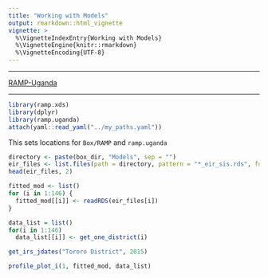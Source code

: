 ```yaml
---
title: "Working with Models"
output: rmarkdown::html_vignette
vignette: >
  %\VignetteIndexEntry{Working with Models}
  %\VignetteEngine{knitr::rmarkdown}
  %\VignetteEncoding{UTF-8}
---
```



***
[RAMP-Uganda](../index.html)

*** 

```r
library(ramp.xds)
library(dplyr)
library(ramp.uganda)
attach(yaml::read_yaml("../my_paths.yaml")) 
```

This sets locations for `Box/RAMP` and `ramp.uganda` 

```r
directory <- paste(box_dir, "Models", sep = "") 
eir_files <- list.files(path = directory, pattern = "*_eir_sis.rds", full.names = TRUE)
head(eir_files, 2)
```

```r
fitted_mod <- list()
for (i in 1:146) {
  fitted_mod[[i]] <- readRDS(eir_files[i])
}
```

```r
data_list = list()
for(i in 1:146)
  data_list[[i]] <- get_one_district(i)
```

```r
get_irs_jdates("Tororo District", 2015)
```


```r
profile_plot_i(1, fitted_mod, data_list)
```

